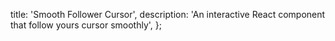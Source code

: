   title: 'Smooth Follower Cursor',
  description:
    'An interactive React component that follow yours cursor smoothly',
};

<ComponentCodePreview name='smooth-follower-cursor' />


